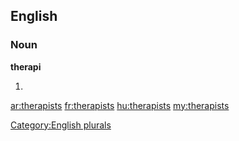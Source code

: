 ==English==

===Noun===
'''therapi'''

# {{plural of|[[therapist]]}}

[[Category:English plurals]]

[[ar:therapists]]
[[fr:therapists]]
[[hu:therapists]]
[[my:therapists]]